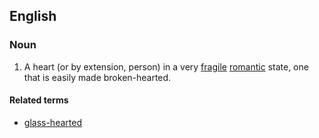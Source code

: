==English==

===Noun===
{{en-noun|hearts of glass}}

# {{lb|en|idiomatic}} A heart (or by extension, person) in a very [[fragile]] [[romantic]] state, one that is easily made broken-hearted.

====Related terms====
* [[glass-hearted]]